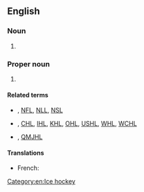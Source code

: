 ==English==

===Noun===
{{en-noun}}

# {{lb|en|disease}} {{initialism of|en|non-Hodgkin lymphoma}}

===Proper noun===
{{en-proper noun}}

# {{lb|en|ice hockey}} {{initialism of|en|National Hockey League}}

====Related terms====
* {{l|en|NBL}}, [[NFL]], [[NLL]], [[NSL]]
* {{l|en|AHL}}, [[CHL]], [[IHL]], [[KHL]], [[OHL]], [[USHL]], [[WHL]], [[WCHL]]
* {{l|en|CJAHL}}, [[QMJHL]]

====Translations====
{{trans-top|National Hockey League}}
* French: {{t|fr|LNH|f}}
{{trans-mid}}
{{trans-bottom}}

[[Category:en:Ice hockey]]